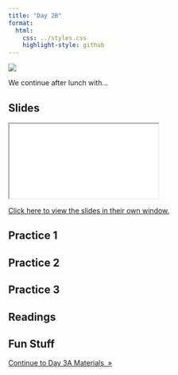 ```yaml
---
title: "Day 2B"
format:
  html:
    css: ../styles.css
    highlight-style: github
---
```


![](../img/spreadsheets_2780E3.svg){.hero}


We continue after lunch with...

## Slides

<iframe class="slide-deck" src="./Slides/2B_Slides.html" title="Day 2B Slideshow">
</iframe>

[Click here to view the slides in their own window.](./Slides/2B_Slides.html)

## Practice 1


## Practice 2


## Practice 3


## Readings

## Fun Stuff

::: {.text-center}
<a href="../Day3/day3A.html" class="btn btn-primary mt-5" role="button" >Continue to Day 3A Materials&nbsp;&nbsp;&raquo;</a>
:::
